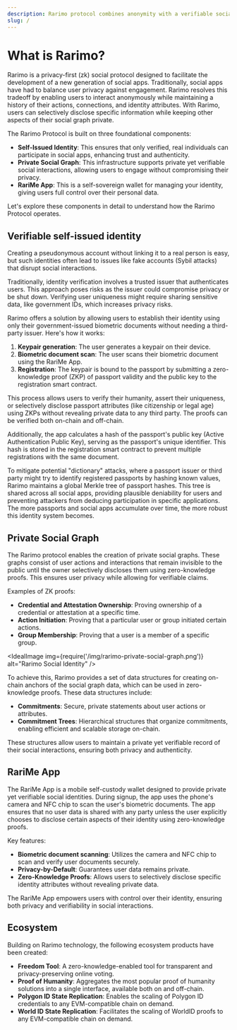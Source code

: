 ```yaml
---
description: Rarimo protocol combines anonymity with a verifiable social graph using zero-knowledge proofs, ensuring private social interactions.
slug: /
---
```



# What is Rarimo?

Rarimo is a privacy-first (zk) social protocol designed to facilitate the development of a new generation of social apps. Traditionally, social apps have had to balance user privacy against engagement. Rarimo resolves this tradeoff by enabling users to interact anonymously while maintaining a history of their actions, connections, and identity attributes. With Rarimo, users can selectively disclose specific information while keeping other aspects of their social graph private.

The Rarimo Protocol is built on three foundational components:
- **Self-Issued Identity**: This ensures that only verified, real individuals can participate in social apps, enhancing trust and authenticity.
- **Private Social Graph**: This infrastructure supports private yet verifiable social interactions, allowing users to engage without compromising their privacy.
- **RariMe App**: This is a self-sovereign wallet for managing your identity, giving users full control over their personal data.

Let's explore these components in detail to understand how the Rarimo Protocol operates.

## Verifiable self-issued identity

Creating a pseudonymous account without linking it to a real person is easy, but such identities often lead to issues like fake accounts (Sybil attacks) that disrupt social interactions.

Traditionally, identity verification involves a trusted issuer that authenticates users. This approach poses risks as the issuer could compromise privacy or be shut down. Verifying user uniqueness might require sharing sensitive data, like government IDs, which increases privacy risks.

Rarimo offers a solution by allowing users to establish their identity using only their government-issued biometric documents without needing a third-party issuer. Here's how it works:

1. **Keypair generation**: The user generates a keypair on their device.
2. **Biometric document scan**: The user scans their biometric document using the RariMe App.
3. **Registration**: The keypair is bound to the passport by submitting a zero-knowledge proof (ZKP) of passport validity and the public key to the registration smart contract.

This process allows users to verify their humanity, assert their uniqueness, or selectively disclose passport attributes (like citizenship or legal age) using ZKPs without revealing private data to any third party. The proofs can be verified both on-chain and off-chain.

Additionally, the app calculates a hash of the passport's public key (Active Authentication Public Key), serving as the passport's unique identifier. This hash is stored in the registration smart contract to prevent multiple registrations with the same document.

To mitigate potential "dictionary" attacks, where a passport issuer or third party might try to identify registered passports by hashing known values, Rarimo maintains a global Merkle tree of passport hashes. This tree is shared across all social apps, providing plausible deniability for users and preventing attackers from deducing participation in specific applications. The more passports and social apps accumulate over time, the more robust this identity system becomes.


## Private Social Graph

The Rarimo protocol enables the creation of private social graphs. These graphs consist of user actions and interactions that remain invisible to the public until the owner selectively discloses them using zero-knowledge proofs. This ensures user privacy while allowing for verifiable claims.

Examples of ZK proofs:
- **Credential and Attestation Ownership**: Proving ownership of a credential or attestation at a specific time.
- **Action Initiation**: Proving that a particular user or group initiated certain actions.
- **Group Membership**: Proving that a user is a member of a specific group.

<IdealImage img={require('/img/rarimo-private-social-graph.png')} alt="Rarimo Social Identity" />

To achieve this, Rarimo provides a set of data structures for creating on-chain anchors of the social graph data, which can be used in zero-knowledge proofs. These data structures include:

- **Commitments**: Secure, private statements about user actions or attributes.
- **Commitment Trees**: Hierarchical structures that organize commitments, enabling efficient and scalable storage on-chain.

These structures allow users to maintain a private yet verifiable record of their social interactions, ensuring both privacy and authenticity.

## RariMe App

The RariMe App is a mobile self-custody wallet designed to provide private yet verifiable social identities. During signup, the app uses the phone's camera and NFC chip to scan the user's biometric documents. The app ensures that no user data is shared with any party unless the user explicitly chooses to disclose certain aspects of their identity using zero-knowledge proofs.

Key features:

- **Biometric document scanning**: Utilizes the camera and NFC chip to scan and verify user documents securely.
- **Privacy-by-Default**: Guarantees user data remains private.
- **Zero-Knowledge Proofs**: Allows users to selectively disclose specific identity attributes without revealing private data.

The RariMe App empowers users with control over their identity, ensuring both privacy and verifiability in social interactions.

## Ecosystem

Building on Rarimo technology, the following ecosystem products have been created:

- **Freedom Tool**: A zero-knowledge-enabled tool for transparent and privacy-preserving online voting.
- **Proof of Humanity**: Aggregates the most popular proof of humanity solutions into a single interface, available both on and off-chain.
- **Polygon ID State Replication**: Enables the scaling of Polygon ID credentials to any EVM-compatible chain on demand.
- **World ID State Replication**: Facilitates the scaling of WorldID proofs to any EVM-compatible chain on demand.

